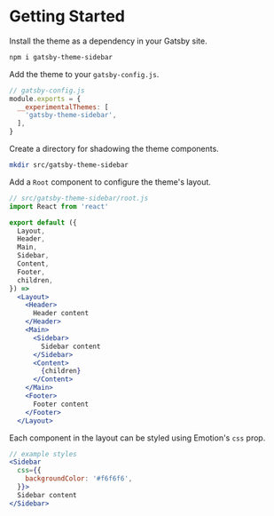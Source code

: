 
# Getting Started

Install the theme as a dependency in your Gatsby site.

```sh
npm i gatsby-theme-sidebar
```

Add the theme to your `gatsby-config.js`.

```js
// gatsby-config.js
module.exports = {
  __experimentalThemes: [
    'gatsby-theme-sidebar',
  ],
}
```

Create a directory for shadowing the theme components.

```sh
mkdir src/gatsby-theme-sidebar
```

Add a `Root` component to configure the theme's layout.

```jsx
// src/gatsby-theme-sidebar/root.js
import React from 'react'

export default ({
  Layout,
  Header,
  Main,
  Sidebar,
  Content,
  Footer,
  children,
}) =>
  <Layout>
    <Header>
      Header content
    </Header>
    <Main>
      <Sidebar>
        Sidebar content
      </Sidebar>
      <Content>
        {children}
      </Content>
    </Main>
    <Footer>
      Footer content
    </Footer>
  </Layout>
```

Each component in the layout can be styled using Emotion's `css` prop.

```jsx
// example styles
<Sidebar
  css={{
    backgroundColor: '#f6f6f6',
  }}>
  Sidebar content
</Sidebar>
```
